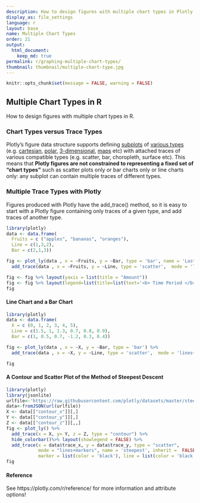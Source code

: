 ```yaml
---
description: How to design figures with multiple chart types in Plotly for R.
display_as: file_settings
language: r
layout: base
name: Multiple Chart Types
order: 21
output:
  html_document:
    keep_md: true
permalink: r/graphing-multiple-chart-types/
thumbnail: thumbnail/multiple-chart-type.jpg
---
```


```r
knitr::opts_chunk$set(message = FALSE, warning = FALSE)
```
## Multiple Chart Types in R

How to design figures with multiple chart types in R.

### Chart Types versus Trace Types

Plotly's figure data structure supports defining [subplots](https://plotly.com/r/subplots/) of [various types](https://plotly.com/r/mixed-subplots/) (e.g. [cartesian](https://plotly.com/r/axes/), [polar](https://plotly.com/r/polar-chart/), [3-dimensional](https://plotly.com/r/3d-charts/), [maps](https://plotly.com/r/maps/) etc) with attached traces of various compatible types (e.g. scatter, bar, choropleth, surface etc). This means that **Plotly figures are not constrained to representing a fixed set of "chart types"** such as scatter plots only or bar charts only or line charts only: any subplot can contain multiple traces of different types.


### Multiple Trace Types with Plotly

Figures produced with Plotly have the add_trace() method, so it is easy to start with a Plotly figure containing only traces of a given type, and add traces of another type.

```r
library(plotly)
data <- data.frame(
  Fruits = c ("apples", "bananas", "oranges"),
  Line = c(1,3,2),
  Bar = c(2,1,3))

fig <- plot_ly(data , x = ~Fruits, y = ~Bar, type = 'bar', name = 'Last Year') %>%
  add_trace(data , x = ~Fruits, y = ~Line, type = 'scatter',  mode = 'lines', name = 'This year')

fig <- fig %>% layout(yaxis = list(title = "Amount"))
fig <- fig %>% layout(legend=list(title=list(text='<b> Time Period </b>')))
fig
```

#### Line Chart and a Bar Chart

```r
library(plotly)
data <- data.frame(
  X = c (0, 1, 2, 3, 4, 5),
  Line = c(1.5, 1, 1.3, 0.7, 0.8, 0.9),
  Bar = c(1, 0.5, 0.7, -1.2, 0.3, 0.4))

fig <- plot_ly(data , x = ~X, y = ~Bar, type = 'bar') %>%
  add_trace(data , x = ~X, y = ~Line, type = 'scatter',  mode = 'lines+markers')

fig
```

#### A Contour and Scatter Plot of the Method of Steepest Descent

```r
library(plotly)
library(jsonlite)
urlfile<-'https://raw.githubusercontent.com/plotly/datasets/master/steepest.json'
data<-fromJSON(url(urlfile))
X <- data[["contour_x"]][,]
Y <- data[["contour_y"]][,]
Z <- data[["contour_z"]][,,]
fig <- plot_ly() %>%
  add_trace(x = X, y= Y, z = Z, type = "contour") %>%
  hide_colorbar()%>% layout(showlegend = FALSE) %>%
  add_trace(x = data$trace_x, y = data$trace_y, type = "scatter",
            mode = "lines+markers", name = 'steepest', inherit =  FALSE,
            marker = list(color = 'black'), line = list(color = 'black'))
fig
```

#### Reference
See https://plotly.com/r/reference/ for more information and attribute options!
